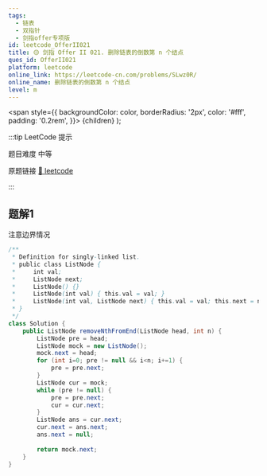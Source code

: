 ```yaml
---
tags:
  - 链表
  - 双指针
  - 剑指offer专项版
id: leetcode_OfferII021
title: 🟡 剑指 Offer II 021. 删除链表的倒数第 n 个结点
ques_id: OfferII021
platform: leetcode
online_link: https://leetcode-cn.com/problems/SLwz0R/
online_name: 删除链表的倒数第 n 个结点
level: m
---
```


  <span
    style={{
      backgroundColor: color,
      borderRadius: '2px',
      color: '#fff',
      padding: '0.2rem',
    }}>
    {children}
  </span>
);

:::tip LeetCode 提示

题目难度 <Highlight color="#ffc01e">中等</Highlight>

原题链接 [🔗 leetcode](https://leetcode-cn.com/problems/SLwz0R/)

:::

## 题解1

注意边界情况

```java
/**
 * Definition for singly-linked list.
 * public class ListNode {
 *     int val;
 *     ListNode next;
 *     ListNode() {}
 *     ListNode(int val) { this.val = val; }
 *     ListNode(int val, ListNode next) { this.val = val; this.next = next; }
 * }
 */
class Solution {
    public ListNode removeNthFromEnd(ListNode head, int n) {
        ListNode pre = head;
        ListNode mock = new ListNode();
        mock.next = head;
        for (int i=0; pre != null && i<n; i+=1) {
            pre = pre.next;
        }
        ListNode cur = mock;
        while (pre != null) {
            pre = pre.next;
            cur = cur.next;
        }
        ListNode ans = cur.next;
        cur.next = ans.next;
        ans.next = null;
        
        return mock.next;
    }
}
```
